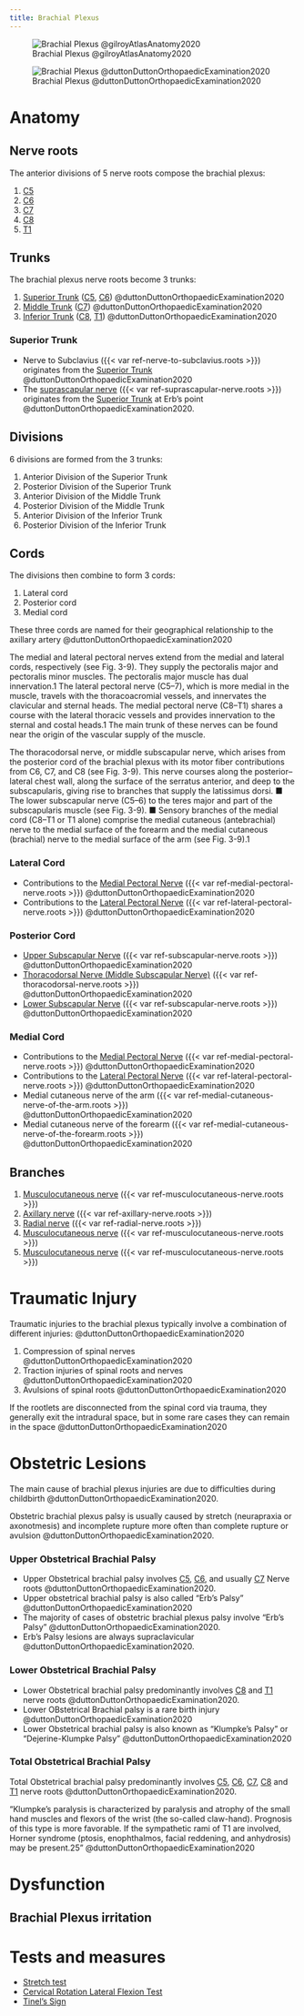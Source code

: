 ```yaml
---
title: Brachial Plexus
---
```


![Brachial Plexus @gilroyAtlasAnatomy2020](/The Archive/Anatomy/Nerves/Upper extremity nerves/images/gilroyatlas fig28.11 brachial plexus course.png)

![Brachial Plexus @duttonDuttonOrthopaedicExamination2020](/The Archive/Anatomy/Nerves/Upper extremity nerves/images/fig3.9 Brachial Plexus Dutton.png)

# Anatomy
## Nerve roots

The anterior divisions of 5 nerve roots compose the brachial plexus:

1. [C5]({{< var ref-nerve-root.c5 >}})
1. [C6]({{< var ref-nerve-root.c6 >}})
1. [C7]({{< var ref-nerve-root.c7 >}})
1. [C8]({{< var ref-nerve-root.c8 >}})
1. [T1]({{< var ref-nerve-root.t1 >}})

## Trunks

The brachial plexus nerve roots become 3 trunks:

1. [Superior Trunk]({{< var ref-brachial-plexus.superior-trunk >}}) ([C5]({{< var ref-nerve-root.c5 >}}), [C6]({{< var ref-nerve-root.c6 >}})) @duttonDuttonOrthopaedicExamination2020
1. [Middle Trunk]({{< var ref-brachial-plexus.middle-trunk >}}) ([C7]({{< var ref-nerve-root.c7 >}})) @duttonDuttonOrthopaedicExamination2020
1. [Inferior Trunk]({{< var ref-brachial-plexus.inferior-trunk >}}) ([C8]({{< var ref-nerve-root.c8 >}}), [T1]({{< var ref-nerve-root.t1 >}})) @duttonDuttonOrthopaedicExamination2020

:::{layout-ncol="3"}
### Superior Trunk

- Nerve to Subclavius ({{< var ref-nerve-to-subclavius.roots >}}) originates from the [Superior Trunk]({{< var ref-brachial-plexus.superior-trunk >}}) @duttonDuttonOrthopaedicExamination2020
- The [suprascapular nerve]({{< var ref-suprascapular-nerve.path >}}) ({{< var ref-suprascapular-nerve.roots >}}) originates from the [Superior Trunk]({{< var ref-brachial-plexus.superior-trunk >}}) at Erb’s point @duttonDuttonOrthopaedicExamination2020.
:::

## Divisions

6 divisions are formed from the 3 trunks:

1. Anterior Division of the Superior Trunk
1. Posterior Division of the Superior Trunk
1. Anterior Division of the Middle Trunk
1. Posterior Division of the Middle Trunk
1. Anterior Division of the Inferior Trunk
1. Posterior Division of the Inferior Trunk

## Cords

The divisions then combine to form 3 cords:

1. Lateral cord
1. Posterior cord
1. Medial cord

:::{.callout-note}
These three cords are named for their geographical relationship to the axillary artery @duttonDuttonOrthopaedicExamination2020
:::

The medial and lateral pectoral nerves extend from the medial and lateral cords, respectively (see Fig. 3-9). They supply the pectoralis major and pectoralis minor muscles. The pectoralis major muscle has dual innervation.1 The lateral pectoral nerve (C5–7), which is more medial in the muscle, travels with the thoracoacromial vessels, and innervates the clavicular and sternal heads. The medial pectoral nerve (C8–T1) shares a course with the lateral thoracic vessels and provides innervation to the sternal and costal heads.1 The main trunk of these nerves can be found near the origin of the vascular supply of the muscle.


The thoracodorsal nerve, or middle subscapular nerve, which arises from the posterior cord of the brachial plexus with its motor fiber contributions from C6, C7, and C8 (see Fig. 3-9). This nerve courses along the posterior–lateral chest wall, along the surface of the serratus anterior, and deep to the subscapularis, giving rise to branches that supply the latissimus dorsi. ■ The lower subscapular nerve (C5–6) to the teres major and part of the subscapularis muscle (see Fig. 3-9). ■ Sensory branches of the medial cord (C8–T1 or T1 alone) comprise the medial cutaneous (antebrachial) nerve to the medial surface of the forearm and the medial cutaneous (brachial) nerve to the medial surface of the arm (see Fig. 3-9).1

:::{layout-ncol="3"}
### Lateral Cord

- Contributions to the [Medial Pectoral Nerve]({{< var ref-medial-pectoral-nerve.path >}}) ({{< var ref-medial-pectoral-nerve.roots >}}) @duttonDuttonOrthopaedicExamination2020
- Contributions to the [Lateral Pectoral Nerve]({{< var ref-lateral-pectoral-nerve.path >}}) ({{< var ref-lateral-pectoral-nerve.roots >}}) @duttonDuttonOrthopaedicExamination2020

### Posterior Cord

- [Upper Subscapular Nerve]({{< var ref-subscapular-nerve.upper >}}) ({{< var ref-subscapular-nerve.roots >}}) @duttonDuttonOrthopaedicExamination2020
- [Thoracodorsal Nerve (Middle Subscapular Nerve)]({{< var ref-thoracodorsal-nerve.path >}}) ({{< var ref-thoracodorsal-nerve.roots >}}) @duttonDuttonOrthopaedicExamination2020 
- [Lower Subscapular Nerve]({{< var ref-subscapular-nerve.lower >}}) ({{< var ref-subscapular-nerve.roots >}}) @duttonDuttonOrthopaedicExamination2020 

### Medial Cord

- Contributions to the [Medial Pectoral Nerve]({{< var ref-medial-pectoral-nerve.path >}}) ({{< var ref-medial-pectoral-nerve.roots >}}) @duttonDuttonOrthopaedicExamination2020
- Contributions to the [Lateral Pectoral Nerve]({{< var ref-lateral-pectoral-nerve.path >}}) ({{< var ref-lateral-pectoral-nerve.roots >}}) @duttonDuttonOrthopaedicExamination2020
- Medial cutaneous nerve of the arm ({{< var ref-medial-cutaneous-nerve-of-the-arm.roots >}}) @duttonDuttonOrthopaedicExamination2020 
- Medial cutaneous nerve of the forearm ({{< var ref-medial-cutaneous-nerve-of-the-forearm.roots >}}) @duttonDuttonOrthopaedicExamination2020 



:::

## Branches

1. [Musculocutaneous nerve]({{< var ref-musculocutaneous-nerve.path >}}) ({{< var ref-musculocutaneous-nerve.roots >}})
1. [Axillary nerve]({{< var ref-axillary-nerve.path >}}) ({{< var ref-axillary-nerve.roots >}})
1. [Radial nerve]({{< var ref-radial-nerve.path >}}) ({{< var ref-radial-nerve.roots >}})
1. [Musculocutaneous nerve]({{< var ref-musculocutaneous-nerve.path >}}) ({{< var ref-musculocutaneous-nerve.roots >}})
1. [Musculocutaneous nerve]({{< var ref-musculocutaneous-nerve.path >}}) ({{< var ref-musculocutaneous-nerve.roots >}})


# Traumatic Injury

Traumatic injuries to the brachial plexus typically involve a combination of different injuries: @duttonDuttonOrthopaedicExamination2020

1. Compression of spinal nerves @duttonDuttonOrthopaedicExamination2020
1. Traction injuries of spinal roots and nerves @duttonDuttonOrthopaedicExamination2020
1. Avulsions of spinal roots @duttonDuttonOrthopaedicExamination2020

:::{.callout-note}
If the rootlets are disconnected from the spinal cord via trauma, they generally exit the intradural space, but in some rare cases they can remain in the space @duttonDuttonOrthopaedicExamination2020
:::


# Obstetric Lesions
The main cause of brachial plexus injuries are due to difficulties during childbirth @duttonDuttonOrthopaedicExamination2020.


Obstetric brachial plexus palsy is usually caused by stretch (neurapraxia or axonotmesis) and incomplete rupture more often than complete rupture or avulsion @duttonDuttonOrthopaedicExamination2020. 

:::{layout-ncol="3"}
### Upper Obstetrical Brachial Palsy

- Upper Obstetrical brachial palsy involves [C5]({{< var ref-nerve-root.c5 >}}), [C6]({{< var ref-nerve-root.c6 >}}), and usually [C7]({{< var ref-nerve-root.c7 >}}) Nerve roots @duttonDuttonOrthopaedicExamination2020.
- Upper obstetrical brachial palsy is also called "Erb's Palsy" @duttonDuttonOrthopaedicExamination2020 
- The majority of cases of obstetric brachial plexus palsy involve "Erb's Palsy" @duttonDuttonOrthopaedicExamination2020.
- Erb's Palsy lesions are always supraclavicular @duttonDuttonOrthopaedicExamination2020.

### Lower Obstetrical Brachial Palsy

- Lower Obstetrical brachial palsy predominantly involves [C8]({{< var ref-nerve-root.c8 >}}) and [T1]({{< var ref-nerve-root.t1 >}}) nerve roots @duttonDuttonOrthopaedicExamination2020.
- Lower OBstetrical Brachial palsy is a rare birth injury @duttonDuttonOrthopaedicExamination2020 
- Lower Obstetrical brachial palsy is also known as "Klumpke's Palsy" or "Dejerine-Klumpke Palsy" @duttonDuttonOrthopaedicExamination2020 

### Total Obstetrical Brachial Palsy
Total Obstetrical brachial palsy predominantly involves [C5]({{< var ref-nerve-root.c5 >}}), [C6]({{< var ref-nerve-root.c6 >}}), [C7]({{< var ref-nerve-root.c7 >}}), [C8]({{< var ref-nerve-root.c8 >}}) and [T1]({{< var ref-nerve-root.t1 >}}) nerve roots @duttonDuttonOrthopaedicExamination2020.
:::


"Klumpke’s paralysis is characterized by paralysis and atrophy of the small hand muscles and flexors of the wrist (the so-called claw-hand). Prognosis of this type is more favorable. If the sympathetic rami of T1 are involved, Horner syndrome (ptosis, enophthalmos, facial reddening, and anhydrosis) may be present.25" @duttonDuttonOrthopaedicExamination2020 

# Dysfunction

## Brachial Plexus irritation {#brachial-plexus-irritation}

# Tests and measures

- [Stretch test]({{< var ref-brachial-plexus-stretch-test.path >}})
- [Cervical Rotation Lateral Flexion Test]({{< var ref-cervical-rotation-lateral-flexion-test.path >}})
- [Tinel’s Sign]({{< var ref-tinels-test.brachial-plexus >}})